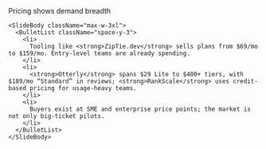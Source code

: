 <div className="flex h-full w-full flex-col items-center justify-center">
  <div className="flex flex-1 flex-col justify-center gap-8 px-8 py-6 w-full max-w-5xl mx-auto">
    <SlideHeader eyebrow="Board pack" kicker="Bottom-of-market traction exists">
      Pricing shows demand breadth
    </SlideHeader>

    <SlideBody className="max-w-3xl">
      <BulletList className="space-y-3">
        <li>
          Tooling like <strong>ZipTie.dev</strong> sells plans from $69/mo to $159/mo. Entry-level teams are already spending.
        </li>
        <li>
          <strong>Otterly</strong> spans $29 Lite to $400+ tiers, with $189/mo “Standard” in reviews; <strong>RankScale</strong> uses credit-based pricing for usage-heavy teams.
        </li>
        <li>
          Buyers exist at SME and enterprise price points; the market is not only big-ticket pilots.
        </li>
      </BulletList>
    </SlideBody>
  </div>
</div>

